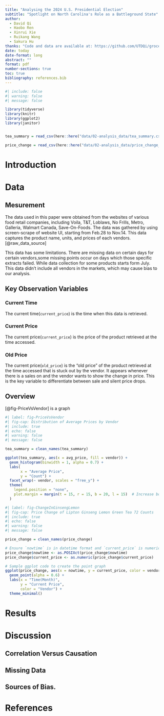 ```yaml
---
title: "Analysing the 2024 U.S. Presidential Election"
subtitle: "Spotlight on North Carolina's Role as a Battleground State"
author: 
  - David Qi
  - Haobo Ren
  - Xinrui Xie
  - Ruikang Wang
  - Sakura Hu
thanks: "Code and data are available at: https://github.com/UTDQi/grocery_analysis"
date: today
date-format: long
abstract: ""
format: pdf
number-sections: true
toc: true
bibliography: references.bib
---
```


```r
#| include: false
#| warning: false
#| message: false

library(tidyverse)
library(knitr)
library(ggplot2)
library(janitor)


tea_summary = read_csv(here::here("data/02-analysis_data/tea_summary.csv"))

price_change = read_csv(here::here("data/02-analysis_data/price_change_lemon_ginseng.csv"))
```



# Introduction {#sec-intro}






# Data {#sec-data}

## Mesurement
The data used in this paper were obtained from the websites of various food retail companies, including Voila, T&T, Loblaws, No Frills, Metro, Galleria, Walmart Canada, Save-On-Foods. The data was gathered by using screen-scrape of website UI, starting from Feb.28 to Nov.14. This data captures the product name, units, and prices of each vendors. [@raw_data_source]

This data has some limitations. There are missing data on certain days for certain vendors,some missing points occur on days which those specific extracts failed. While data collection for some products starts form July. This data didn't include all vendors in the markets, which may cause bias to our analysis.

## Key Observation Variables

### Current Time
The current time(`current_price`) is the time when this data is retrieved.

### Current Price
The current price(`current_price`) is the price of the product retrieved at the time accessed.

### Old Price
The current price(`old_price`) is the "old price" of the product retrieved at the time accessed that is stuck out by the vendor. It appears whenever there is a sales on and the vendor wants to show the change in price. This is the key variable to differentiate between sale and silent price drops. 

## Overview
[@fig-PriceVsVendor] is a graph


```r
#| label: fig-PriceVsVendor
#| fig-cap: Distribution of Average Prices by Vendor
#| include: true
#| echo: false
#| warning: false
#| message: false

tea_summary = clean_names(tea_summary)

ggplot(tea_summary, aes(x = avg_price, fill = vendor)) +
  geom_histogram(binwidth = 1, alpha = 0.7) +
  labs(
       x = "Average Price",
       y = "Count") +
  facet_wrap(~ vendor, scales = "free_y") +
  theme(
    legend.position = "none", 
    plot.margin = margin(t = 15, r = 15, b = 20, l = 15)  # Increase bottom margin
  )
```


```r
#| label: fig-ChangeInGinsengLemon
#| fig-cap: Price Change of Lipton Ginseng Lemon Green Tea 72 Counts
#| include: true
#| echo: false
#| warning: false
#| message: false

price_change = clean_names(price_change)

# Ensure `nowtime` is in datetime format and `current_price` is numeric
price_change$nowtime <- as.POSIXct(price_change$nowtime)
price_change$current_price <- as.numeric(price_change$current_price)

# Sample ggplot code to create the point graph
ggplot(price_change, aes(x = nowtime, y = current_price, color = vendor)) +
  geom_point(alpha = 0.6) +
  labs(x = "Time(Month)",
       y = "Current Price",
       color = "Vendor") +
  theme_minimal() 
```
 
# Results {#sec-results}


# Discussion{#sec-discussion}

## Correlation Versus Causation

## Missing Data

## Sources of Bias.

\newpage

\appendix


\newpage

# References



